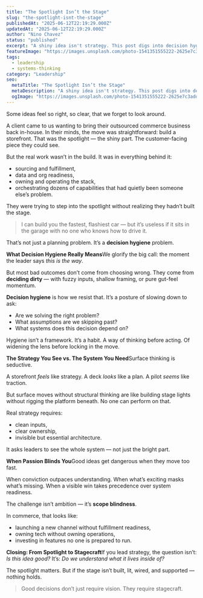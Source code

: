 ```yaml
---
title: "The Spotlight Isn’t the Stage"
slug: "the-spotlight-isnt-the-stage"
publishedAt: "2025-06-12T22:19:29.000Z"
updatedAt: "2025-06-12T22:19:29.000Z"
author: "Nino Chavez"
status: "published"
excerpt: "A shiny idea isn't strategy. This post digs into decision hygiene: the discipline of thinking beyond the spotlight, and seeing the systems, ownership, and scope your choices actually live inside."
featureImage: "https://images.unsplash.com/photo-1541351555222-2625e7c3adda?crop=entropy&cs=tinysrgb&fit=max&fm=jpg&ixid=M3wxMTc3M3wwfDF8c2VhcmNofDZ8fHNwb3RsaWdodHxlbnwwfHx8fDE3NDk3NjY2NzR8MA&ixlib=rb-4.1.0&q=80&w=2000"
tags:
  - leadership
  - systems-thinking
category: "Leadership"
seo:
  metaTitle: "The Spotlight Isn’t the Stage"
  metaDescription: "A shiny idea isn't strategy. This post digs into decision hygiene: the discipline of thinking beyond the spotlight, and seeing the systems, ownership, and scope your choices actually live inside."
  ogImage: "https://images.unsplash.com/photo-1541351555222-2625e7c3adda?crop=entropy&cs=tinysrgb&fit=max&fm=jpg&ixid=M3wxMTc3M3wwfDF8c2VhcmNofDZ8fHNwb3RsaWdodHxlbnwwfHx8fDE3NDk3NjY2NzR8MA&ixlib=rb-4.1.0&q=80&w=2000"
---
```

Some ideas feel so right, so clear, that we forget to look around.

A client came to us wanting to bring their outsourced commerce business back in-house. In their minds, the move was straightforward: build a storefront. That was the spotlight — the shiny part. The customer-facing piece they could see.

But the real work wasn’t in the build. It was in everything behind it:

- sourcing and fulfillment,
- data and org readiness,
- owning and operating the stack,
- orchestrating dozens of capabilities that had quietly been someone else’s problem.

They were trying to step into the spotlight without realizing they hadn’t built the stage.

> I can build you the fastest, flashiest car — but it’s useless if it sits in the garage with no one who knows how to drive it.

That’s not just a planning problem. It’s a **decision hygiene** problem.

**What Decision Hygiene Really Means**We glorify the big call: the moment the leader says *this is the way*.

But most bad outcomes don’t come from choosing wrong.
They come from **deciding dirty** — with fuzzy inputs, shallow framing, or pure gut-feel momentum.

**Decision hygiene** is how we resist that.
It’s a posture of slowing down to ask:

- Are we solving the right problem?
- What assumptions are we skipping past?
- What systems does this decision depend on?

Hygiene isn’t a framework. It’s a habit. A way of thinking before acting. Of widening the lens before locking in the move.

**The Strategy You See vs. The System You Need**Surface thinking is seductive.

A storefront *feels* like strategy. A deck *looks* like a plan. A pilot *seems* like traction.

But surface moves without structural thinking are like building stage lights without rigging the platform beneath. No one can perform on that.

Real strategy requires:

- clean inputs,
- clear ownership,
- invisible but essential architecture.

It asks leaders to see the whole system — not just the bright part.

**When Passion Blinds You**Good ideas get dangerous when they move too fast.

When conviction outpaces understanding.
When what’s exciting masks what’s missing.
When a visible win takes precedence over system readiness.

The challenge isn’t ambition — it’s **scope blindness**.

In commerce, that looks like:

- launching a new channel without fulfillment readiness,
- owning tech without owning operations,
- investing in features no one is prepared to run.

**Closing: From Spotlight to Stagecraft**If you lead strategy, the question isn’t: *Is this idea good?*
It’s: *Do we understand what it lives inside of?*

The spotlight matters. But if the stage isn’t built, lit, wired, and supported — nothing holds.

> Good decisions don’t just require vision. They require stagecraft.
